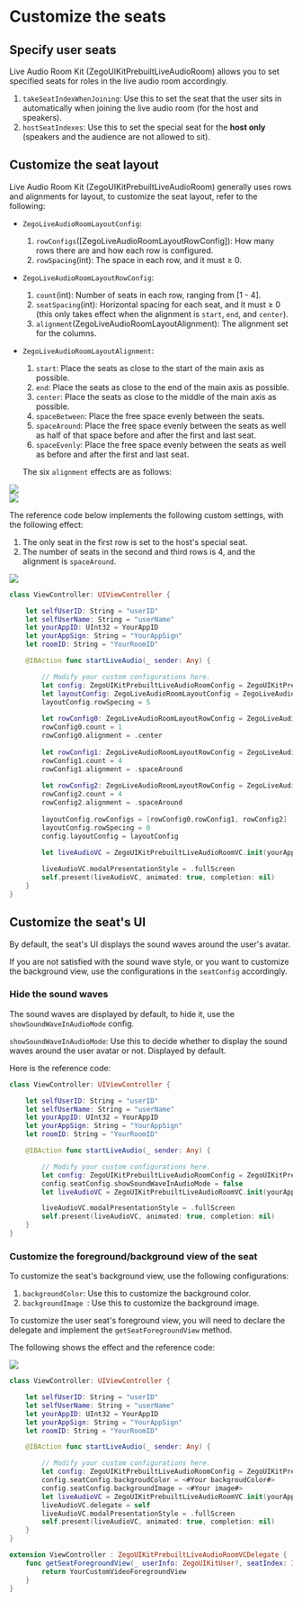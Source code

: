 # Customize the seats

## Specify user seats

Live Audio Room Kit (ZegoUIKitPrebuiltLiveAudioRoom) allows you to set specified seats for roles in the live audio room accordingly.

1. `takeSeatIndexWhenJoining`: Use this to set the seat that the user sits in automatically when joining the live audio room (for the host and speakers). 
2. `hostSeatIndexes`: Use this to set the special seat for the **host only** (speakers and the audience are not allowed to sit).

## Customize the seat layout

Live Audio Room Kit (ZegoUIKitPrebuiltLiveAudioRoom) generally uses rows and alignments for layout, to customize the seat layout, refer to the following:

- `ZegoLiveAudioRoomLayoutConfig`:
    1. `rowConfigs`([ZegoLiveAudioRoomLayoutRowConfig]): How many rows there are and how each row is configured.
    2. `rowSpacing`(int): The space in each row, and it must ≥ 0.

- `ZegoLiveAudioRoomLayoutRowConfig`:
    1. `count`(int): Number of seats in each row, ranging from [1 - 4].
    2. `seatSpacing`(int): Horizontal spacing for each seat, and it must ≥ 0 (this only takes effect when the alignment is `start`, `end`, and `center`).
    3. `alignment`(ZegoLiveAudioRoomLayoutAlignment): The alignment set for the columns.
    
- `ZegoLiveAudioRoomLayoutAlignment`:
    1. `start`: Place the seats as close to the start of the main axis as possible.
    2. `end`: Place the seats as close to the end of the main axis as possible.
    3. `center`: Place the seats as close to the middle of the main axis as possible.
    4. `spaceBetween`: Place the free space evenly between the seats.
    5. `spaceAround`: Place the free space evenly between the seats as well as half of that space before and after the first and last seat.
    6. `spaceEvenly`: Place the free space evenly between the seats as well as before and after the first and last seat.
    
    The six `alignment` effects are as follows: 

<div style={{width:"100%",display:"flex",gap:"10px"}}>
    <div style={{width:"30%"}}>
        <Frame width="auto" height="auto" caption="">
            <img src="https://doc-media.zego.im/sdk-doc/Pics/ZegoUIKit/Flutter/audio_room/alignment_2.jpeg" />
        </Frame>
    </div>
    <div style={{width:"30%"}}>
        <Frame width="auto" height="auto" caption="">
            <img src="https://doc-media.zego.im/sdk-doc/Pics/ZegoUIKit/Flutter/audio_room/alignment_1.jpeg" />
        </Frame>
    </div>
</div>

The reference code below implements the following custom settings, with the following effect:

1. The only seat in the first row is set to the host's special seat.
2. The number of seats in the second and third rows is 4, and the alignment is `spaceAround`.

<div style={{width:"30%"}}>
    <Frame width="auto%" height="auto" caption="">
        <img src="https://doc-media.zego.im/sdk-doc/Pics/ZegoUIKit/Flutter/audio_room/custom_layout.jpeg" />
    </Frame>
</div>

```Swift
class ViewController: UIViewController {

    let selfUserID: String = "userID"
    let selfUserName: String = "userName"
    let yourAppID: UInt32 = YourAppID
    let yourAppSign: String = "YourAppSign"
    let roomID: String = "YourRoomID"

    @IBAction func startLiveAudio(_ sender: Any) {

        // Modify your custom configurations here.
        let config: ZegoUIKitPrebuiltLiveAudioRoomConfig = ZegoUIKitPrebuiltLiveAudioRoomConfig.host()
        let layoutConfig: ZegoLiveAudioRoomLayoutConfig = ZegoLiveAudioRoomLayoutConfig()
        layoutConfig.rowSpecing = 5
        
        let rowConfig0: ZegoLiveAudioRoomLayoutRowConfig = ZegoLiveAudioRoomLayoutRowConfig()
        rowConfig0.count = 1
        rowConfig0.alignment = .center
        
        let rowConfig1: ZegoLiveAudioRoomLayoutRowConfig = ZegoLiveAudioRoomLayoutRowConfig()
        rowConfig1.count = 4
        rowConfig1.alignment = .spaceAround
        
        let rowConfig2: ZegoLiveAudioRoomLayoutRowConfig = ZegoLiveAudioRoomLayoutRowConfig()
        rowConfig2.count = 4
        rowConfig2.alignment = .spaceAround
        
        layoutConfig.rowConfigs = [rowConfig0,rowConfig1, rowConfig2]
        layoutConfig.rowSpecing = 0
        config.layoutConfig = layoutConfig
  
        let liveAudioVC = ZegoUIKitPrebuiltLiveAudioRoomVC.init(yourAppID, appSign: yourAppSign, userID: selfUserID, userName: selfUserName, roomID: roomID, config: config)

        liveAudioVC.modalPresentationStyle = .fullScreen
        self.present(liveAudioVC, animated: true, completion: nil)
    }
}
```

## Customize the seat's UI

By default, the seat's UI displays the sound waves around the user's avatar.

If you are not satisfied with the sound wave style, or you want to customize the background view, use the configurations in the `seatConfig` accordingly.

### Hide the sound waves

The sound waves are displayed by default, to hide it, use the `showSoundWaveInAudioMode` config.

`showSoundWaveInAudioMode`: Use this to decide whether to display the sound waves around the user avatar or not. Displayed by default.

Here is the reference code:

```Swift
class ViewController: UIViewController {

    let selfUserID: String = "userID"
    let selfUserName: String = "userName"
    let yourAppID: UInt32 = YourAppID
    let yourAppSign: String = "YourAppSign"
    let roomID: String = "YourRoomID"

    @IBAction func startLiveAudio(_ sender: Any) {

        // Modify your custom configurations here.
        let config: ZegoUIKitPrebuiltLiveAudioRoomConfig = ZegoUIKitPrebuiltLiveAudioRoomConfig.host()
        config.seatConfig.showSoundWaveInAudioMode = false
        let liveAudioVC = ZegoUIKitPrebuiltLiveAudioRoomVC.init(yourAppID, appSign: yourAppSign, userID: selfUserID, userName: selfUserName, roomID: roomID, config: config)

        liveAudioVC.modalPresentationStyle = .fullScreen
        self.present(liveAudioVC, animated: true, completion: nil)
    }
}
```

### Customize the foreground/background view of the seat

To customize the seat's background view, use the following configurations:

1. `backgroundColor`: Use this to customize the background color.
2. `backgroundImage `: Use this to customize the background image.

To customize the user seat's foreground view, you will need to declare the delegate and implement the `getSeatForegroundView` method.

The following shows the effect and the reference code:

<div style={{width:"30%"}}>
    <Frame width="auto" height="auto" caption="">
        <img src="https://doc-media.zego.im/sdk-doc/Pics/ZegoUIKit/Flutter/audio_room/custom_bg_fg.gif" />
    </Frame>
</div>

```Swift
class ViewController: UIViewController {

    let selfUserID: String = "userID"
    let selfUserName: String = "userName"
    let yourAppID: UInt32 = YourAppID
    let yourAppSign: String = "YourAppSign"
    let roomID: String = "YourRoomID"

    @IBAction func startLiveAudio(_ sender: Any) {

        // Modify your custom configurations here.
        let config: ZegoUIKitPrebuiltLiveAudioRoomConfig = ZegoUIKitPrebuiltLiveAudioRoomConfig.host()
        config.seatConfig.backgroudColor = <#Your backgroudColor#>
        config.seatConfig.backgroundImage = <#Your image#>
        let liveAudioVC = ZegoUIKitPrebuiltLiveAudioRoomVC.init(yourAppID, appSign: yourAppSign, userID: selfUserID, userName: selfUserName, roomID: roomID, config: config)
        liveAudioVC.delegate = self
        liveAudioVC.modalPresentationStyle = .fullScreen
        self.present(liveAudioVC, animated: true, completion: nil)
    }
}

extension ViewController : ZegoUIKitPrebuiltLiveAudioRoomVCDelegate {
    func getSeatForegroundView(_ userInfo: ZegoUIKitUser?, seatIndex: Int) -> UIView? {
        return YourCustomVideoForegroundView
    }
}
```
